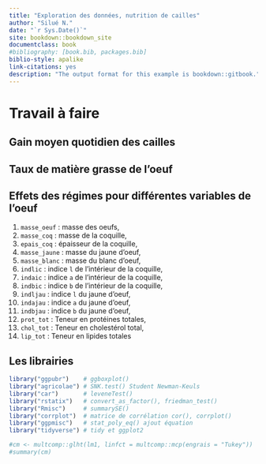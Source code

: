 ```yaml
--- 
title: "Exploration des données, nutrition de cailles"
author: "Silué N."
date: "`r Sys.Date()`"
site: bookdown::bookdown_site
documentclass: book
#bibliography: [book.bib, packages.bib]
biblio-style: apalike
link-citations: yes
description: "The output format for this example is bookdown::gitbook."
---
```


# Travail à faire

## Gain moyen quotidien des cailles



## Taux de matière grasse de l'oeuf



## Effets des régimes pour différentes variables de l'oeuf

1. `masse_oeuf` : masse des oeufs,
1. `masse_coq` : masse de la coquille, 
1. `epais_coq` : épaisseur de la coquille, 
1. `masse_jaune` : masse du jaune d'oeuf, 
1. `masse_blanc` : masse du blanc d'oeuf, 
1. `indlic` : indice `l` de l'intérieur de la coquille, 
1. `indaic` : indice `a` de l'intérieur de la coquille, 
1. `indbic` : indice `b` de l'intérieur de la coquille, 
1. `indljau` : indice `l` du jaune d'oeuf, 
1. `indajau` : indice `a` du jaune d'oeuf, 
1. `indbjau` : indice `b` du jaune d'oeuf, 
1. `prot_tot` : Teneur en protéines totales, 
1. `chol_tot` : Teneur en cholestérol total, 
1. `lip_tot` : Teneur en lipides totales


## Les librairies

```r
library("ggpubr")    # ggboxplot()
library("agricolae") # SNK.test() Student Newman-Keuls
library("car")       # leveneTest()
library("rstatix")   # convert_as_factor(), friedman_test()
library("Rmisc")     # summarySE()
library("corrplot")  # matrice de corrélation cor(), corrplot()
library("ggpmisc")   # stat_poly_eq() ajout équation
library("tidyverse") # tidy et ggplot2
```


```r
#cm <- multcomp::glht(lm1, linfct = multcomp::mcp(engrais = "Tukey"))
#summary(cm)
```